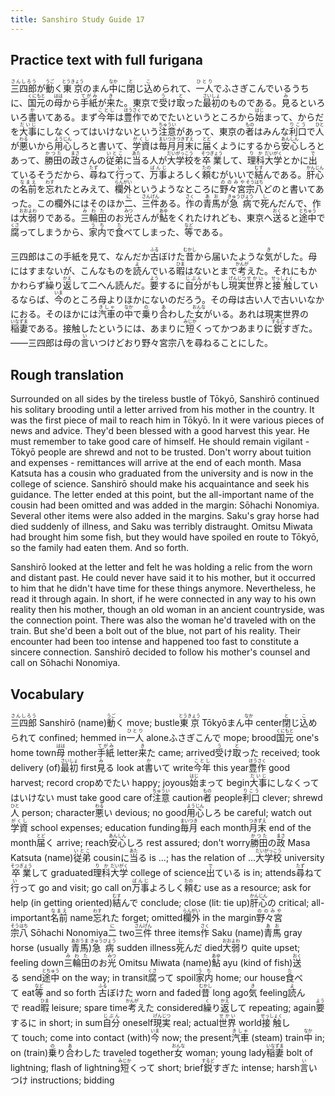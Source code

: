 ```yaml
---
title: Sanshiro Study Guide 17
---
```


## Practice text with full furigana

<p>
<ruby><rb>三四郎</rb><rt>さんしろう</rt></ruby>が<ruby><rb>動</rb><rt>うご</rt></ruby>く<ruby><rb>東京</rb><rt>とうきょう</rt></ruby>のまん<ruby><rb>中</rb><rt>なか</rt></ruby>に<ruby><rb>閉</rb><rt>と</rt></ruby>じ<ruby><rb>込</rb><rt>こ</rt></ruby>められて、<ruby><rb>一人</rb><rt>ひとり</rt></ruby>でふさぎこんでいるうちに、<ruby><rb>国元</rb><rt>くにもと</rt></ruby>の<ruby><rb>母</rb><rt>はは</rt></ruby>から<ruby><rb>手紙</rb><rt>てがみ</rt></ruby>が<ruby><rb>来</rb><rt>き</rt></ruby>た。東京で<ruby><rb>受</rb><rt>う</rt></ruby>け<ruby><rb>取</rb><rt>と</rt></ruby>った<ruby><rb>最初</rb><rt>さいしょ</rt></ruby>のものである。<ruby><rb>見</rb><rt>み</rt></ruby>るといろいろ<ruby><rb>書</rb><rt>か</rt></ruby>いてある。まず<ruby><rb>今年</rb><rt>ことし</rt></ruby>は<ruby><rb>豊作</rb><rt>ほうさく</rt></ruby>でめでたいというところから<ruby><rb>始</rb><rt>はじ</rt></ruby>まって、からだを<ruby><rb>大事</rb><rt>だいじ</rt></ruby>にしなくってはいけないという<ruby><rb>注意</rb><rt>ちゅうい</rt></ruby>があって、東京の<ruby><rb>者</rb><rt>もの</rt></ruby>はみんな<ruby><rb>利口</rb><rt>りこう</rt></ruby>で<ruby><rb>人</rb><rt>ひと</rt></ruby>が<ruby><rb>悪</rb><rt>わる</rt></ruby>いから<ruby><rb>用心</rb><rt>ようじん</rt></ruby>しろと書いて、<ruby><rb>学資</rb><rt>がくし</rt></ruby>は<ruby><rb>毎月</rb><rt>まいつき</rt></ruby><ruby><rb>月末</rb><rt>つきずえ</rt></ruby>に<ruby><rb>届</rb><rt>とど</rt></ruby>くようにするから<ruby><rb>安心</rb><rt>あんしん</rt></ruby>しろとあって、<ruby><rb>勝田</rb><rt>かつた</rt></ruby>の<ruby><rb>政</rb><rt>まさ</rt></ruby>さんの<ruby><rb>従弟</rb><rt>いとこ</rt></ruby>に<ruby><rb>当</rb><rt>あた</rt></ruby>る人が<ruby><rb>大学校</rb><rt>だいがっこう</rt></ruby>を<ruby><rb>卒業</rb><rt>そつぎょう</rt></ruby>して、<ruby><rb>理科</rb><rt>りか</rt></ruby><ruby><rb>大学</rb><rt>だいがく</rt></ruby>とかに<ruby><rb>出</rb><rt>で</rt></ruby>ているそうだから、<ruby><rb>尋</rb><rt>たず</rt></ruby>ねて<ruby><rb>行</rb><rt>い</rt></ruby>って、<ruby><rb>万事</rb><rt>ばんじ</rt></ruby>よろしく<ruby><rb>頼</rb><rt>たの</rt></ruby>むがいいで<ruby><rb>結</rb><rt>むす</rt></ruby>んである。<ruby><rb>肝心</rb><rt>かんじん</rt></ruby>の<ruby><rb>名前</rb><rt>なまえ</rt></ruby>を<ruby><rb>忘</rb><rt>わす</rt></ruby>れたとみえて、<ruby><rb>欄外</rb><rt>らんがい</rt></ruby>というようなところに<ruby><rb>野々宮</rb><rt>ののみや</rt></ruby><ruby><rb>宗八</rb><rt>そうはち</rt></ruby>どのと書いてあった。この欄外にはそのほか<ruby><rb>二</rb><rt>に</rt></ruby>、<ruby><rb>三件</rb><rt>さんげん</rt></ruby>ある。<ruby><rb>作</rb><rt>さく</rt></ruby>の<ruby><rb>青馬</rb><rt>あお</rt></ruby>が<ruby><rb>急病</rb><rt>きゅうびょう</rt></ruby>で<ruby><rb>死</rb><rt>し</rt></ruby>んだんで、作は<ruby><rb>大弱</rb><rt>おおよわ</rt></ruby>りである。<ruby><rb>三輪田</rb><rt>みわた</rt></ruby>のお<ruby><rb>光</rb><rt>みつ</rt></ruby>さんが<ruby><rb>鮎</rb><rt>あゆ</rt></ruby>をくれたけれども、東京へ<ruby><rb>送</rb><rt>おく</rt></ruby>ると<ruby><rb>途中</rb><rt>とちゅう</rt></ruby>で<ruby><rb>腐</rb><rt>くさ</rt></ruby>ってしまうから、<ruby><rb>家内</rb><rt>うち</rt></ruby>で<ruby><rb>食</rb><rt>た</rt></ruby>べてしまった、<ruby><rb>等</rb><rt>など</rt></ruby>である。
</p>

<p>
三四郎はこの手紙を見て、なんだか<ruby><rb>古</rb><rt>ふる</rt></ruby>ぼけた<ruby><rb>昔</rb><rt>むかし</rt></ruby>から届いたような<ruby><rb>気</rb><rt>き</rt></ruby>がした。母にはすまないが、こんなものを<ruby><rb>読</rb><rt>よ</rt></ruby>んでいる<ruby><rb>暇</rb><rt>ひま</rt></ruby>はないとまで<ruby><rb>考</rb><rt>かんが</rt></ruby>えた。それにもかかわらず<ruby><rb>繰</rb><rt>く</rt></ruby>り<ruby><rb>返</rb><rt>かえ</rt></ruby>して二へん読んだ。<ruby><rb>要</rb><rt>よう</rt></ruby>するに<ruby><rb>自分</rb><rt>じぶん</rt></ruby>がもし<ruby><rb>現実</rb><rt>げんじつ</rt></ruby><ruby><rb>世界</rb><rt>せかい</rt></ruby>と<ruby><rb>接触</rb><rt>せっしょく</rt></ruby>しているならば、<ruby><rb>今</rb><rt>いま</rt></ruby>のところ母よりほかにないのだろう。その母は古い人で古いいなかにおる。そのほかには<ruby><rb>汽車</rb><rt>きしゃ</rt></ruby>の<ruby><rb>中</rb><rt>なか</rt></ruby>で<ruby><rb>乗</rb><rt>の</rt></ruby>り<ruby><rb>合</rb><rt>あ</rt></ruby>わした<ruby><rb>女</rb><rt>おんな</rt></ruby>がいる。あれは現実世界の<ruby><rb>稲妻</rb><rt>いなずま</rt></ruby>である。接触したというには、あまりに<ruby><rb>短</rb><rt>みじか</rt></ruby>くってかつあまりに<ruby><rb>鋭</rb><rt>するど</rt></ruby>すぎた。――三四郎は母の<ruby><rb>言</rb><rt>い</rt></ruby>いつけどおり野々宮宗八を尋ねることにした。
</p>


## Rough translation

Surrounded on all sides by the tireless bustle of Tōkyō, Sanshirō continued his solitary brooding until a letter arrived from his mother in the country. It was the first piece of mail to reach him in Tōkyō. In it were various pieces of news and advice. They'd been blessed with a good harvest this year. He must remember to take good care of himself. He should remain vigilant - Tōkyō people are shrewd and not to be trusted. Don't worry about tuition and expenses - remittances will arrive at the end of each month. Masa Katsuta has a cousin who graduated from the university and is now in the college of science. Sanshirō should make his acquaintance and seek his guidance. The letter ended at this point, but the all-important name of the cousin had been omitted and was added in the margin: Sōhachi Nonomiya. Several other items were also added in the margins. Saku's gray horse had died suddenly of illness, and Saku was terribly distraught. Omitsu Miwata had brought him some fish, but they would have spoiled en route to Tōkyō, so the family had eaten them. And so forth.

Sanshirō looked at the letter and felt he was holding a relic from the worn and distant past. He could never have said it to his mother, but it occurred to him that he didn't have time for these things anymore. Nevertheless, he read it through again. In short, if he were connected in any way to his own reality then his mother, though an old woman in an ancient countryside, was the connection point. There was also the woman he'd traveled with on the train. But she'd been a bolt out of the blue, not part of his reality. Their encounter had been too intense and happened too fast to constitute a sincere connection. Sanshirō decided to follow his mother's counsel and call on Sōhachi Nonomiya.  


## Vocabulary

<p>
<span class="vocabstudy"><ruby><rb>三四郎</rb><rt>さんしろう</rt></ruby>&nbsp;Sanshirō (name)</span><span class="vocabstudy"><ruby><rb>動</rb><rt>うご</rt></ruby>く&nbsp;move; bustle</span><span class="vocabstudy"><ruby><rb>東京</rb><rt>とうきょう</rt></ruby>&nbsp;Tōkyō</span><span class="vocabstudy">まん<ruby><rb>中</rb><rt>なか</rt></ruby>&nbsp;center</span><span class="vocabstudy"><ruby><rb>閉</rb><rt>と</rt></ruby>じ<ruby><rb>込</rb><rt>こ</rt></ruby>められて&nbsp;confined; hemmed in</span><span class="vocabstudy"><ruby><rb>一人</rb><rt>ひとり</rt></ruby>&nbsp;alone</span><span class="vocabstudy">ふさぎこんで&nbsp;mope; brood</span><span class="vocabstudy"><ruby><rb>国元</rb><rt>くにもと</rt></ruby>&nbsp;one's home town</span><span class="vocabstudy"><ruby><rb>母</rb><rt>はは</rt></ruby>&nbsp;mother</span><span class="vocabstudy"><ruby><rb>手紙</rb><rt>てがみ</rt></ruby>&nbsp;letter</span><span class="vocabstudy"><ruby><rb>来</rb><rt>き</rt></ruby>た&nbsp;came; arrived</span><span class="vocabstudy"><ruby><rb>受</rb><rt>う</rt></ruby>け<ruby><rb>取</rb><rt>と</rt></ruby>った&nbsp;received; took delivery (of)</span><span class="vocabstudy"><ruby><rb>最初</rb><rt>さいしょ</rt></ruby>&nbsp;first</span><span class="vocabstudy"><ruby><rb>見</rb><rt>み</rt></ruby>る&nbsp;look at</span><span class="vocabstudy"><ruby><rb>書</rb><rt>か</rt></ruby>いて&nbsp;write</span><span class="vocabstudy"><ruby><rb>今年</rb><rt>ことし</rt></ruby>&nbsp;this year</span><span class="vocabstudy"><ruby><rb>豊作</rb><rt>ほうさく</rt></ruby>&nbsp;good harvest; record crop</span><span class="vocabstudy">めでたい&nbsp;happy; joyous</span><span class="vocabstudy"><ruby><rb>始</rb><rt>はじ</rt></ruby>まって&nbsp;begin</span><span class="vocabstudy"><ruby><rb>大事</rb><rt>だいじ</rt></ruby>にしなくってはいけない&nbsp;must take good care of</span><span class="vocabstudy"><ruby><rb>注意</rb><rt>ちゅうい</rt></ruby>&nbsp;caution</span><span class="vocabstudy"><ruby><rb>者</rb><rt>もの</rt></ruby>&nbsp;people</span><span class="vocabstudy"><ruby><rb>利口</rb><rt>りこう</rt></ruby>&nbsp;clever; shrewd</span><span class="vocabstudy"><ruby><rb>人</rb><rt>ひと</rt></ruby>&nbsp;person; character</span><span class="vocabstudy"><ruby><rb>悪</rb><rt>わる</rt></ruby>い&nbsp;devious; no good</span><span class="vocabstudy"><ruby><rb>用心</rb><rt>ようじん</rt></ruby>しろ&nbsp;be careful; watch out</span><span class="vocabstudy"><ruby><rb>学資</rb><rt>がくし</rt></ruby>&nbsp;school expenses; education funding</span><span class="vocabstudy"><ruby><rb>毎月</rb><rt>まいつき</rt></ruby>&nbsp;each month</span><span class="vocabstudy"><ruby><rb>月末</rb><rt>つきずえ</rt></ruby>&nbsp;end of the month</span><span class="vocabstudy"><ruby><rb>届</rb><rt>とど</rt></ruby>く&nbsp;arrive; reach</span><span class="vocabstudy"><ruby><rb>安心</rb><rt>あんしん</rt></ruby>しろ&nbsp;rest assured; don't worry</span><span class="vocabstudy"><ruby><rb>勝田</rb><rt>かつた</rt></ruby>の<ruby><rb>政</rb><rt>まさ</rt></ruby>&nbsp;Masa Katsuta (name)</span><span class="vocabstudy"><ruby><rb>従弟</rb><rt>いとこ</rt></ruby>&nbsp;cousin</span><span class="vocabstudy">に<ruby><rb>当</rb><rt>あた</rt></ruby>る&nbsp;is ...; has the relation of ...</span><span class="vocabstudy"><ruby><rb>大学校</rb><rt>だいがっこう</rt></ruby>&nbsp;university</span><span class="vocabstudy"><ruby><rb>卒業</rb><rt>そつぎょう</rt></ruby>して&nbsp;graduated</span><span class="vocabstudy"><ruby><rb>理科</rb><rt>りか</rt></ruby><ruby><rb>大学</rb><rt>だいがく</rt></ruby>&nbsp;college of science</span><span class="vocabstudy"><ruby><rb>出</rb><rt>で</rt></ruby>ている&nbsp;is in; attends</span><span class="vocabstudy"><ruby><rb>尋</rb><rt>たず</rt></ruby>ねて<ruby><rb>行</rb><rt>い</rt></ruby>って&nbsp;go and visit; go call on</span><span class="vocabstudy"><ruby><rb>万事</rb><rt>ばんじ</rt></ruby>よろしく<ruby><rb>頼</rb><rt>たの</rt></ruby>む&nbsp;use as a resource; ask for help (in getting oriented)</span><span class="vocabstudy"><ruby><rb>結</rb><rt>むす</rt></ruby>んで&nbsp;conclude; close (lit: tie up)</span><span class="vocabstudy"><ruby><rb>肝心</rb><rt>かんじん</rt></ruby>の&nbsp;critical; all-important</span><span class="vocabstudy"><ruby><rb>名前</rb><rt>なまえ</rt></ruby>&nbsp;name</span><span class="vocabstudy"><ruby><rb>忘</rb><rt>わす</rt></ruby>れた&nbsp;forget; omitted</span><span class="vocabstudy"><ruby><rb>欄外</rb><rt>らんがい</rt></ruby>&nbsp;in the margin</span><span class="vocabstudy"><ruby><rb>野々宮</rb><rt>ののみや</rt></ruby><ruby><rb>宗八</rb><rt>そうはち</rt></ruby>&nbsp;Sōhachi Nonomiya</span><span class="vocabstudy"><ruby><rb>二</rb><rt>に</rt></ruby>&nbsp;two</span><span class="vocabstudy"><ruby><rb>三件</rb><rt>さんげん</rt></ruby>&nbsp;three items</span><span class="vocabstudy"><ruby><rb>作</rb><rt>さく</rt></ruby>&nbsp;Saku (name)</span><span class="vocabstudy"><ruby><rb>青馬</rb><rt>あお</rt></ruby>&nbsp;gray horse (usually <ruby><rb>青馬</rb><rt>あおうま</rt></ruby>)</span><span class="vocabstudy"><ruby><rb>急病</rb><rt>きゅうびょう</rt></ruby>&nbsp;sudden illness</span><span class="vocabstudy"><ruby><rb>死</rb><rt>し</rt></ruby>んだ&nbsp;died</span><span class="vocabstudy"><ruby><rb>大弱</rb><rt>おおよわ</rt></ruby>り&nbsp;quite upset; feeling down</span><span class="vocabstudy"><ruby><rb>三輪田</rb><rt>みわた</rt></ruby>のお<ruby><rb>光</rb><rt>みつ</rt></ruby>&nbsp;Omitsu Miwata (name)</span><span class="vocabstudy"><ruby><rb>鮎</rb><rt>あゆ</rt></ruby>&nbsp;ayu (kind of fish)</span><span class="vocabstudy"><ruby><rb>送</rb><rt>おく</rt></ruby>る&nbsp;send</span><span class="vocabstudy"><ruby><rb>途中</rb><rt>とちゅう</rt></ruby>&nbsp;on the way; in transit</span><span class="vocabstudy"><ruby><rb>腐</rb><rt>くさ</rt></ruby>って&nbsp;spoil</span><span class="vocabstudy"><ruby><rb>家内</rb><rt>うち</rt></ruby>&nbsp;home; our house</span><span class="vocabstudy"><ruby><rb>食</rb><rt>た</rt></ruby>べて&nbsp;eat</span><span class="vocabstudy"><ruby><rb>等</rb><rt>など</rt></ruby>&nbsp;and so forth</span>
<span class="vocabstudy"><ruby><rb>古</rb><rt>ふる</rt></ruby>ぼけた&nbsp;worn and faded</span><span class="vocabstudy"><ruby><rb>昔</rb><rt>むかし</rt></ruby>&nbsp;long ago</span><span class="vocabstudy"><ruby><rb>気</rb><rt>き</rt></ruby>&nbsp;feeling</span><span class="vocabstudy"><ruby><rb>読</rb><rt>よ</rt></ruby>んで&nbsp;read</span><span class="vocabstudy"><ruby><rb>暇</rb><rt>ひま</rt></ruby>&nbsp;leisure; spare time</span><span class="vocabstudy"><ruby><rb>考</rb><rt>かんが</rt></ruby>えた&nbsp;considered</span><span class="vocabstudy"><ruby><rb>繰</rb><rt>く</rt></ruby>り<ruby><rb>返</rb><rt>かえ</rt></ruby>して&nbsp;repeating; again</span><span class="vocabstudy"><ruby><rb>要</rb><rt>よう</rt></ruby>するに&nbsp;in short; in sum</span><span class="vocabstudy"><ruby><rb>自分</rb><rt>じぶん</rt></ruby>&nbsp;oneself</span><span class="vocabstudy"><ruby><rb>現実</rb><rt>げんじつ</rt></ruby>&nbsp;real; actual</span><span class="vocabstudy"><ruby><rb>世界</rb><rt>せかい</rt></ruby>&nbsp;world</span><span class="vocabstudy"><ruby><rb>接触</rb><rt>せっしょく</rt></ruby>して&nbsp;touch; come into contact (with)</span><span class="vocabstudy"><ruby><rb>今</rb><rt>いま</rt></ruby>&nbsp;now; the present</span><span class="vocabstudy"><ruby><rb>汽車</rb><rt>きしゃ</rt></ruby>&nbsp;(steam) train</span><span class="vocabstudy"><ruby><rb>中</rb><rt>なか</rt></ruby>&nbsp;in; on (train)</span><span class="vocabstudy"><ruby><rb>乗</rb><rt>の</rt></ruby>り<ruby><rb>合</rb><rt>あ</rt></ruby>わした&nbsp;traveled together</span><span class="vocabstudy"><ruby><rb>女</rb><rt>おんな</rt></ruby>&nbsp;woman; young lady</span><span class="vocabstudy"><ruby><rb>稲妻</rb><rt>いなずま</rt></ruby>&nbsp;bolt of lightning; flash of lightning</span><span class="vocabstudy"><ruby><rb>短</rb><rt>みじか</rt></ruby>くって&nbsp;short; brief</span><span class="vocabstudy"><ruby><rb>鋭</rb><rt>するど</rt></ruby>すぎた&nbsp;intense; harsh</span><span class="vocabstudy"><ruby><rb>言</rb><rt>い</rt></ruby>いつけ&nbsp;instructions; bidding</span>
</p>
